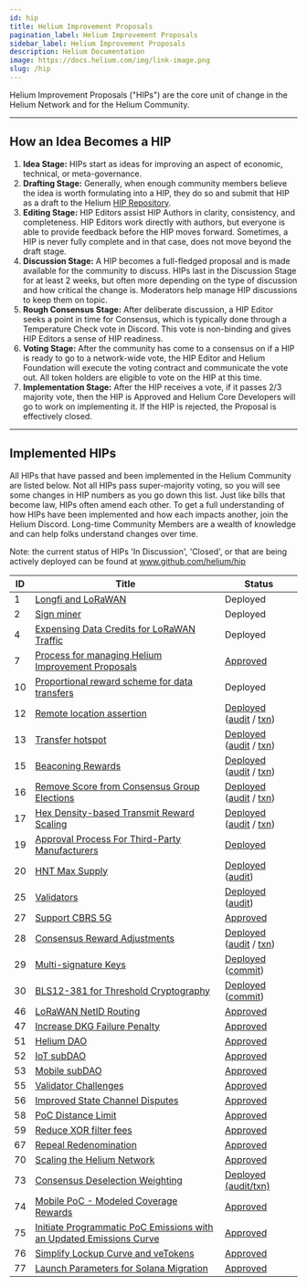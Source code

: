 ```yaml
---
id: hip
title: Helium Improvement Proposals
pagination_label: Helium Improvement Proposals
sidebar_label: Helium Improvement Proposals
description: Helium Documentation
image: https://docs.helium.com/img/link-image.png
slug: /hip
---
```



Helium Improvement Proposals ("HIPs") are the core unit of change in the Helium Network and for the
Helium Community.

---

## How an Idea Becomes a HIP

1. **Idea Stage:** HIPs start as ideas for improving an aspect of economic, technical, or
   meta-governance.
2. **Drafting Stage:** Generally, when enough community members believe the idea is worth
   formulating into a HIP, they do so and submit that HIP as a draft to the Helium
   [HIP Repository](www.github.com/helium/hip).
3. **Editing Stage:** HIP Editors assist HIP Authors in clarity, consistency, and completeness. HIP
   Editors work directly with authors, but everyone is able to provide feedback before the HIP moves
   forward. Sometimes, a HIP is never fully complete and in that case, does not move beyond the
   draft stage.
4. **Discussion Stage:** A HIP becomes a full-fledged proposal and is made available for the
   community to discuss. HIPs last in the Discussion Stage for at least 2 weeks, but often more
   depending on the type of discussion and how critical the change is. Moderators help manage HIP
   discussions to keep them on topic.
5. **Rough Consensus Stage:** After deliberate discussion, a HIP Editor seeks a point in time for
   Consensus, which is typically done through a Temperature Check vote in Discord. This vote is
   non-binding and gives HIP Editors a sense of HIP readiness.
6. **Voting Stage:** After the community has come to a consensus on if a HIP is ready to go to a
   network-wide vote, the HIP Editor and Helium Foundation will execute the voting contract and
   communicate the vote out. All token holders are eligible to vote on the HIP at this time.
7. **Implementation Stage:** After the HIP receives a vote, if it passes 2/3 majority vote, then the
   HIP is Approved and Helium Core Developers will go to work on implementing it. If the HIP is
   rejected, the Proposal is effectively closed.

---

## Implemented HIPs

All HIPs that have passed and been implemented in the Helium Community are listed below. Not all
HIPs pass super-majority voting, so you will see some changes in HIP numbers as you go down this
list. Just like bills that become law, HIPs often amend each other. To get a full understanding of
how HIPs have been implemented and how each impacts another, join the Helium Discord. Long-time
Community Members are a wealth of knowledge and can help folks understand changes over time.

Note: the current status of HIPs 'In Discussion', 'Closed', or that are being actively deployed can
be found at www.github.com/helium/hip

<!-- prettier-ignore -->
| ID | Title | Status |
| -- | ----- | ------ |
| 1  | [Longfi and LoRaWAN](https://github.com/helium/HIP/blob/main/0001-longfi-and-lorawan.md) | Deployed |
| 2  | [Sign miner](https://github.com/helium/HIP/blob/main/0002-sign-miner.md) | Deployed |
| 4  | [Expensing Data Credits for LoRaWAN Traffic](https://github.com/helium/HIP/blob/main/0004-expensing-data-credits-for-lorawan.md) | Deployed |
| 7  | [Process for managing Helium Improvement Proposals](https://github.com/helium/HIP/blob/main/0007-managing-hip-process.md) | [Approved](https://github.com/helium/HIP/issues/26) |
| 10 | [Proportional reward scheme for data transfers](https://github.com/helium/HIP/blob/main/0010-usage-based-data-transfer-rewards.md) | Deployed |
| 12 | [Remote location assertion](https://github.com/helium/HIP/blob/main/0012-remote-location-assert.md) | [Deployed](https://github.com/helium/HIP/issues/39) ([audit](https://github.com/helium/miner/blob/master/audit/var-59.md) / [txn](https://explorer.helium.com/txns/B6SddkhG_OgayRYLfumkIUho1OpDYnqyzAA8Tkf0xzs)) |
| 13 | [Transfer hotspot](https://github.com/helium/HIP/blob/main/0013-transfer-hotspot.md) | [Deployed](https://github.com/helium/HIP/issues/43) ([audit](https://github.com/helium/miner/blob/master/audit/var-48.md) / [txn](https://explorer.helium.com/txns/DywtCExrXhTxv8VoDZl_hJDjQ2PUcov_AYrW98ZPpcg)) |
| 15 | [Beaconing Rewards](https://github.com/helium/HIP/blob/main/0015-beaconing-rewards.md) | [Deployed](https://github.com/helium/blockchain-core/pull/662) ([audit](https://github.com/helium/miner/blob/master/audit/var-50.md) / [txn](https://explorer.helium.com/txns/vnEqwbKtFfFxXgYI_9L5Th0LRVkpJlsX-sQzZTh2VwY)) |
| 16 | [Remove Score from Consensus Group Elections](https://github.com/helium/HIP/blob/main/0016-random-consensus-group-election.md) | [Deployed](https://github.com/helium/HIP/issues/55) ([audit](https://github.com/helium/miner/blob/master/audit/var-48.md) / [txn](https://explorer.helium.com/txns/DywtCExrXhTxv8VoDZl_hJDjQ2PUcov_AYrW98ZPpcg)) |
| 17 | [Hex Density-based Transmit Reward Scaling](https://github.com/helium/HIP/blob/main/0017-hex-density-based-transmit-reward-scaling.md) | [Deployed](https://github.com/helium/blockchain-core/pull/677) ([audit](https://github.com/helium/miner/blob/master/audit/var-50.md) / [txn](https://explorer.helium.com/txns/vnEqwbKtFfFxXgYI_9L5Th0LRVkpJlsX-sQzZTh2VwY)) |
| 19 | [Approval Process For Third-Party Manufacturers](https://github.com/helium/HIP/blob/main/0019-third-party-manufacturers.md) | [Deployed](https://github.com/helium/HIP/issues/87) |
| 20 | [HNT Max Supply](https://github.com/helium/HIP/blob/main/0020-hnt-max-supply.md) | [Deployed](https://github.com/helium/HIP/issues/73) ([audit](https://github.com/helium/miner/blob/master/audit/var-79.md)) |
| 25 | [Validators](https://github.com/helium/HIP/blob/main/0025-validators.md) | [Deployed](https://github.com/helium/HIP/issues/111) ([audit](https://github.com/helium/miner/blob/master/audit/var-70.md)) |
| 27 | [Support CBRS 5G](https://github.com/helium/HIP/blob/main/0027-cbrs-5g-support.md) | [Approved](https://github.com/helium/HIP/pull/133) |
| 28 | [Consensus Reward Adjustments](https://github.com/helium/HIP/blob/main/0028-consensus-reward-adjustments.md) | [Deployed](https://github.com/helium/HIP/issues/140) ([audit](https://github.com/helium/miner/blob/master/audit/var-84.md) / [txn](https://explorer.helium.com/txns/siOPX2IFSh9ey2U0X18BiDsPJHrgxQ0_YKleY4Vyew4)) |
| 29 | [Multi-signature Keys](https://github.com/helium/HIP/blob/main/0029-multisignature-keys.md) | [Deployed](https://github.com/helium/HIP/issues/157) ([commit](https://github.com/helium/miner/commit/b038f24c8ea801c2062644c7cd682832919b25b0)) |
| 30 | [BLS12-381 for Threshold Cryptography](https://github.com/helium/HIP/blob/main/0030-update-threshold-cryptography.md) | [Deployed](https://github.com/helium/HIP/issues/158) ([commit](https://github.com/helium/miner/commit/b038f24c8ea801c2062644c7cd682832919b25b0)) |
| 46 | [LoRaWAN NetID Routing](https://github.com/helium/HIP/blob/main/0046-lorawan-netid-routing.md) | [Approved](https://github.com/helium/HIP/issues/312) |
| 47 | [Increase DKG Failure Penalty](https://github.com/helium/HIP/blob/main/0047-increase-dkg-penalty.md) | [Approved](https://github.com/helium/HIP/issues/313) |
| 51 | [Helium DAO](https://github.com/helium/HIP/blob/main/0051-helium-dao.md) | [Approved](https://github.com/helium/HIP/issues/336) |
| 52 | [IoT subDAO](https://github.com/helium/HIP/blob/main/0052-iot-dao.md) | [Approved](https://github.com/helium/HIP/issues/338) |
| 53 | [Mobile subDAO](https://github.com/helium/HIP/blob/main/0053-mobile-dao.md) | [Approved](https://github.com/helium/HIP/issues/345) |
| 55 | [Validator Challenges](https://github.com/helium/HIP/blob/main/0055-validator-challenges.md) | [Approved](https://github.com/helium/HIP/issues/362) |
| 56 | [Improved State Channel Disputes](https://github.com/helium/HIP/blob/main/0056-state-channel-dispute-strategy.md) | [Approved](https://github.com/helium/HIP/issues/369) |
| 58 | [PoC Distance Limit](https://github.com/helium/HIP/blob/main/0058-poc-distance-limit.md) | [Approved](https://github.com/helium/HIP/issues/384) |
| 59 | [Reduce XOR filter fees](https://github.com/helium/HIP/blob/main/0059-reduce-xor-filter-fees.md) | [Approved](https://github.com/helium/HIP/issues/391) |
| 67 | [Repeal Redenomination](https://github.com/helium/HIP/blob/main/0067-repeal-redenomination.md) | [Approved](https://github.com/helium/HIP/issues/456) |
| 70 | [Scaling the Helium Network](https://github.com/helium/HIP/blob/main/0070-scaling-helium.md) | [Approved](https://github.com/helium/HIP/issues/471) |
| 73 | [Consensus Deselection Weighting](https://github.com/helium/HIP/blob/main/0073-consensus-deselection-history-weight.md) | [Deployed (audit/txn)](https://github.com/helium/HIP/issues/491) |
| 74 | [Mobile PoC - Modeled Coverage Rewards](https://github.com/helium/HIP/blob/main/0074-mobile-poc-modeled-coverage-rewards.md) | [Approved](https://github.com/helium/HIP/issues/504) |
| 75 | [Initiate Programmatic PoC Emissions with an Updated Emissions Curve](https://github.com/helium/HIP/blob/main/0075-mobile-poc-initiate-programmatic-minting-and-updated-emissions-curve.md) | [Approved](https://github.com/helium/HIP/issues/526) |
| 76 | [Simplify Lockup Curve and veTokens](https://github.com/helium/HIP/blob/main/0076-linear-lockup-curve.md) | [Approved](https://github.com/helium/HIP/issues/560) |
| 77 | [Launch Parameters for Solana Migration](https://github.com/helium/HIP/blob/main/0077-solana-parameters.md) | [Approved](https://github.com/helium/HIP/issues/573) |
